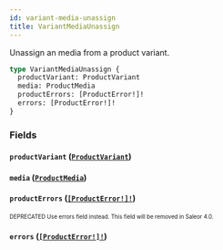 ```yaml
---
id: variant-media-unassign
title: VariantMediaUnassign
---
```


Unassign an media from a product variant.

```graphql
type VariantMediaUnassign {
  productVariant: ProductVariant
  media: ProductMedia
  productErrors: [ProductError!]!
  errors: [ProductError!]!
}
```

### Fields

#### `productVariant` ([`ProductVariant`](/developer/api-reference/objects/product-variant.mdx))

#### `media` ([`ProductMedia`](/developer/api-reference/objects/product-media.mdx))

#### `productErrors` ([`[ProductError!]!`](/developer/api-reference/objects/product-error.mdx))

<sub><sup><span className="deprecatedTag">DEPRECATED</span> Use errors field instead. This field will be removed in Saleor 4.0.</sup></sub>

#### `errors` ([`[ProductError!]!`](/developer/api-reference/objects/product-error.mdx))
